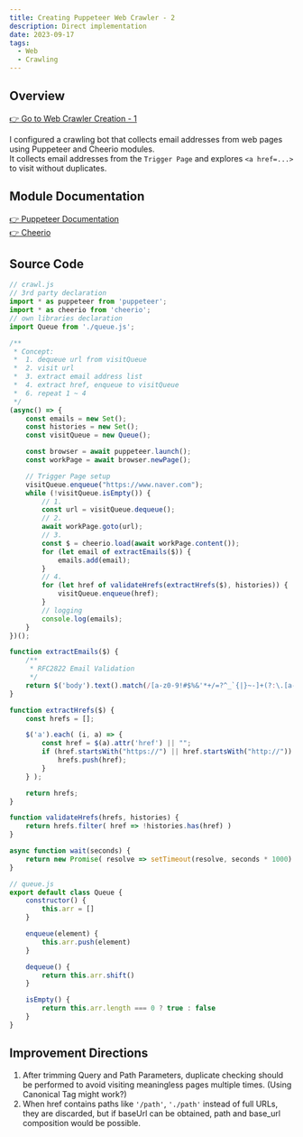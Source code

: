 ```yaml
---
title: Creating Puppeteer Web Crawler - 2
description: Direct implementation
date: 2023-09-17
tags:
  - Web
  - Crawling
---
```

## Overview
[👉 Go to Web Crawler Creation - 1](https://wichan7.github.io/web/web-crawling-1/)  

I configured a crawling bot that collects email addresses from web pages using Puppeteer and Cheerio modules.  
It collects email addresses from the `Trigger Page` and explores `<a href=...>` to visit without duplicates.  

## Module Documentation
[👉 Puppeteer Documentation](https://pptr.dev/)  
[👉 Cheerio](https://cheerio.js.org/docs/intro)  

## Source Code
``` javascript showLineNumbers
// crawl.js
// 3rd party declaration
import * as puppeteer from 'puppeteer';
import * as cheerio from 'cheerio';
// own libraries declaration
import Queue from './queue.js';

/**
 * Concept:
 *  1. dequeue url from visitQueue
 *  2. visit url
 *  3. extract email address list
 *  4. extract href, enqueue to visitQueue
 *  6. repeat 1 ~ 4
 */
(async() => {
    const emails = new Set();
    const histories = new Set();
    const visitQueue = new Queue();

    const browser = await puppeteer.launch();
    const workPage = await browser.newPage();

    // Trigger Page setup
    visitQueue.enqueue("https://www.naver.com");
    while (!visitQueue.isEmpty()) {
        // 1.
        const url = visitQueue.dequeue();
        // 2.
        await workPage.goto(url);
        // 3.
        const $ = cheerio.load(await workPage.content());
        for (let email of extractEmails($)) {
            emails.add(email);
        }
        // 4.
        for (let href of validateHrefs(extractHrefs($), histories)) {
            visitQueue.enqueue(href);
        }
        // logging
        console.log(emails);
    }
})();

function extractEmails($) {
    /**
     * RFC2822 Email Validation
     */
    return $('body').text().match(/[a-z0-9!#$%&'*+/=?^_`{|}~-]+(?:\.[a-z0-9!#$%&'*+/=?^_`{|}~-]+)*@(?:[a-z0-9](?:[a-z0-9-]*[a-z0-9])?\.)+[a-z0-9](?:[a-z0-9-]*[a-z0-9])?/g) || [];
}

function extractHrefs($) {
    const hrefs = [];

    $('a').each( (i, a) => {
        const href = $(a).attr('href') || "";
        if (href.startsWith("https://") || href.startsWith("http://")) {
            hrefs.push(href);
        }
    } );

    return hrefs;
}

function validateHrefs(hrefs, histories) {
    return hrefs.filter( href => !histories.has(href) )
}

async function wait(seconds) {
    return new Promise( resolve => setTimeout(resolve, seconds * 1000) )
}
```

``` javascript showLineNumbers
// queue.js
export default class Queue {
    constructor() {
        this.arr = []
    }

    enqueue(element) {
        this.arr.push(element)
    }

    dequeue() {
        return this.arr.shift()
    }

    isEmpty() {
        return this.arr.length === 0 ? true : false
    }
}
```

## Improvement Directions
1. After trimming Query and Path Parameters, duplicate checking should be performed to avoid visiting meaningless pages multiple times. (Using Canonical Tag might work?)  
2. When href contains paths like `'/path'`, `'./path'` instead of full URLs, they are discarded, but if baseUrl can be obtained, path and base_url composition would be possible.
